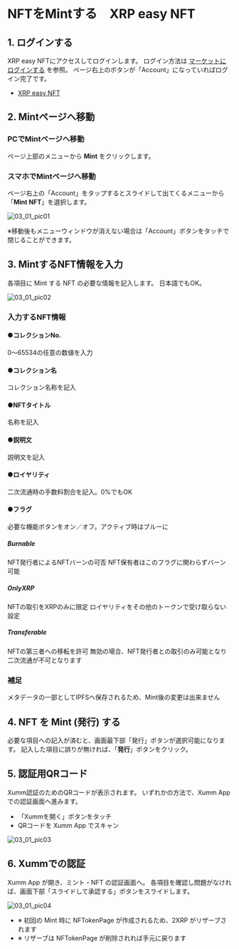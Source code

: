 <link href="/cmn.css" rel="stylesheet"></link>

# NFTをMintする　XRP easy NFT

<a id="03_01_01"></a>
## 1. ログインする

XRP easy NFTにアクセスしてログインします。
ログイン方法は [マーケットにログインする](/02_how_to_start/02_login) を参照。
ページ右上のボタンが「Account」になっていればログイン完了です。
- [XRP easy NFT](https://xrpeasynft.com/)


<a id="03_01_02"></a>
## 2. Mintページへ移動

### PCでMintページへ移動
ページ上部のメニューから **Mint** をクリックします。

### スマホでMintページへ移動
ページ右上の「Account」をタップするとスライドして出てくるメニューから「**Mint NFT**」を選択します。

<img className="solo" src="/manual_pic/03_01_pic01.png" alt="03_01_pic01" />

※移動後もメニューウィンドウが消えない場合は「Account」ボタンをタッチで閉じることができます。


<a id="03_01_03"></a>
## 3. MintするNFT情報を入力

各項目に Mint する NFT の必要な情報を記入します。
日本語でもOK。

<img className="" src="/manual_pic/03_01_pic02.png" alt="03_01_pic02" />

### 入力するNFT情報

#### ●コレクションNo.
0〜65534の任意の数値を入力

#### ●コレクション名
コレクション名称を記入

#### ●NFTタイトル
名称を記入

#### ●説明文
説明文を記入

#### ●ロイヤリティ
二次流通時の手数料割合を記入。0%でもOK

#### ●フラグ
必要な機能ボタンをオン／オフ。アクティブ時はブルーに

##### Burnable
NFT発行者によるNFTバーンの可否
NFT保有者はこのフラグに関わらずバーン可能

##### OnlyXRP
NFTの取引をXRPのみに限定
ロイヤリティをその他のトークンで受け取らない設定

##### Transferable
NFTの第三者への移転を許可
無効の場合、NFT発行者との取引のみ可能となり二次流通が不可となります

### 補足
メタデータの一部としてIPFSへ保存されるため、Mint後の変更は出来ません


<a id="03_01_04"></a>
## 4. NFT を Mint (発行) する

必要な項目への記入が済むと、画面最下部「発行」ボタンが選択可能になります。
記入した項目に誤りが無ければ、「**発行**」ボタンをクリック。


<a id="03_01_05"></a>
## 5. 認証用QRコード

Xumm認証のためのQRコードが表示されます。
いずれかの方法で、Xumm App での認証画面へ進みます。

- 「Xummを開く」ボタンをタッチ
- QRコードを Xumm App でスキャン

<img className="solo" src="/manual_pic/03_01_pic03.png" alt="03_01_pic03" />


<a id="03_01_06"></a>
## 6. Xummでの認証

Xumm App が開き、ミント・NFT の認証画面へ。
各項目を確認し問題がなければ、画面下部「スライドして承認する」ボタンをスライドします。

<img className="solo" src="/manual_pic/03_01_pic04.png" alt="03_01_pic04" />

- ※ 初回の Mint 時に NFTokenPage が作成されるため、2XRP がリザーブされます
- ※ リザーブは NFTokenPage が削除されれば手元に戻ります
